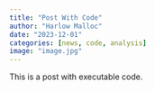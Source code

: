```yaml
---
title: "Post With Code"
author: "Harlow Malloc"
date: "2023-12-01"
categories: [news, code, analysis]
image: "image.jpg"
---
```


This is a post with executable code.
